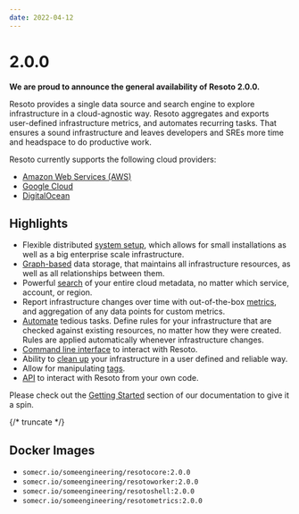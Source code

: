 ```yaml
---
date: 2022-04-12
---
```


# 2.0.0

**We are proud to announce the general availability of Resoto 2.0.0.**

Resoto provides a single data source and search engine to explore infrastructure in a cloud-agnostic way. Resoto aggregates and exports user-defined infrastructure metrics, and automates recurring tasks. That ensures a sound infrastructure and leaves developers and SREs more time and headspace to do productive work.

Resoto currently supports the following cloud providers:

- [Amazon Web Services (AWS)](/how-to-guides/data-sources/collect-aws-resource-data)
- [Google Cloud](/how-to-guides/data-sources/collect-google-cloud-resource-data)
- [DigitalOcean](/how-to-guides/data-sources/collect-digitalocean-resource-data)

## Highlights

- Flexible distributed [system setup](/reference/components), which allows for small installations as well as a big enterprise scale infrastructure.
- [Graph-based](/concepts/asset-inventory-graph) data storage, that maintains all infrastructure resources, as well as all relationships between them.
- Powerful [search](/reference/search) of your entire cloud metadata, no matter which service, account, or region.
- Report infrastructure changes over time with out-of-the-box [metrics](https://github.com/someengineering/resoto/tree/main/resotometrics), and aggregation of any data points for custom metrics.
- [Automate](/concepts/automation) tedious tasks. Define rules for your infrastructure that are checked against existing resources, no matter how they were created. Rules are applied automatically whenever infrastructure changes.
- [Command line interface](/reference/cli) to interact with Resoto.
- Ability to [clean up](/concepts/resource-management/cleanup) your infrastructure in a user defined and reliable way.
- Allow for manipulating [tags](/concepts/resource-management/tagging).
- [API](/reference/api) to interact with Resoto from your own code.

Please check out the [Getting Started](/getting-started) section of our documentation to give it a spin.

{/* truncate */}

## Docker Images

- `somecr.io/someengineering/resotocore:2.0.0`
- `somecr.io/someengineering/resotoworker:2.0.0`
- `somecr.io/someengineering/resotoshell:2.0.0`
- `somecr.io/someengineering/resotometrics:2.0.0`
